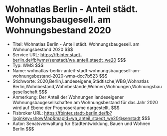 # Wohnatlas Berlin - Anteil städt. Wohnungsbaugesell. am Wohnungsbestand 2020
- Titel: Wohnatlas Berlin - Anteil städt. Wohnungsbaugesell. am Wohnungsbestand 2020 $$$
- Service URL: https://fbinter.stadt-berlin.de/fb/wms/senstadt/wa_anteil_staedt_we20 $$$
- Typ: WMS $$$
- Name: wohnatlas-berlin-anteil-stadt-wohnungsbaugesell-am-wohnungsbestand-2020-wms-dcc7b523 $$$
- Stichworte: 2020,Berlin,Landeseigene,Städtische,WBG,Wohnatlas Berlin,Wohnbestand,Wohnbestände,Wohnen,Wohnungen,Wohnungsbaugesellschaft $$$
- Anmerkung: Der Anteil der Wohnungen landeseigener Wohnungsbaugesellschaften am Wohnungsbestand für das Jahr 2020 wird auf Ebene der Prognoseräume dargestellt. $$$
- Fisbroker URL: https://fbinter.stadt-berlin.de/fb?loginkey=showMap&mapId=wa_anteil_staedt_we20@senstadt $$$
- Autor: Senatsverwaltung für Stadtentwicklung, Bauen und Wohnen Berlin $$$
